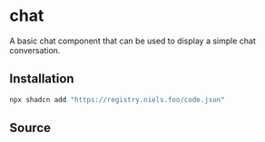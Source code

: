 
# chat

A basic chat component that can be used to display a simple chat conversation.

<Example />

## Installation

```bash
npx shadcn add "https://registry.niels.foo/code.json"
```

## Source

<Source component="chat" />
